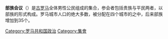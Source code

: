 '''部族会议'''（{{lang-la| comitia populi tributa}}）是[[古罗马|古罗马]]全体男性公民组成的集合，参会者包括贵族与平民两者，以部族的形式构成。罗马城市人口的绝大多数，被分配在四个城市的{{le|罗马部族|Roman tribe|部族}}之中，后来部族增加到35个。

{{古罗马}}

[[Category:罗马共和国政治|Category:罗马共和国政治]]
[[Category:集會|Category:集會]]